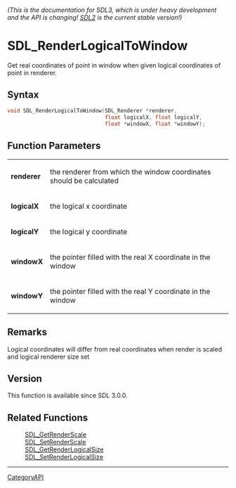 ====== (This is the documentation for SDL3, which is under heavy development and the API is changing! [https://wiki.libsdl.org/ SDL2] is the current stable version!) ======
= SDL_RenderLogicalToWindow =

Get real coordinates of point in window when given logical coordinates of point in renderer.

== Syntax ==

<syntaxhighlight lang='c'>
void SDL_RenderLogicalToWindow(SDL_Renderer *renderer,
                               float logicalX, float logicalY,
                               float *windowX, float *windowY);
</syntaxhighlight>

== Function Parameters ==

{|
|'''renderer'''
|the renderer from which the window coordinates should be calculated
|-
|'''logicalX'''
|the logical x coordinate
|-
|'''logicalY'''
|the logical y coordinate
|-
|'''windowX'''
|the pointer filled with the real X coordinate in the window
|-
|'''windowY'''
|the pointer filled with the real Y coordinate in the window
|}

== Remarks ==

Logical coordinates will differ from real coordinates when render is scaled
and logical renderer size set

== Version ==

This function is available since SDL 3.0.0.

== Related Functions ==

:[[SDL_GetRenderScale]]
:[[SDL_SetRenderScale]]
:[[SDL_GetRenderLogicalSize]]
:[[SDL_SetRenderLogicalSize]]

----
[[CategoryAPI]]


